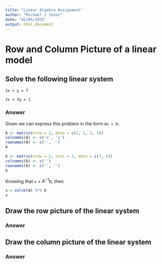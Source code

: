 ```yaml
---
title: "Linear Algebra Assignment"
author: "Michael J Jones"
date: "02/05/2015"
output: html_document
---
```


# Row and Column Picture of a linear model

## Solve the following linear system

`2x + y = 7`

`2x + 3y = 1`

### Answer
Given we can express this problem in the form `Ax = b`:

```r
A <- matrix(nrow = 2, data = c(2, 1, 1, 3))
colnames(A) <- c('x', 'y')
rownames(A) <- c('', '')
A

b <- matrix(nrow = 2, ncol = 1, data = c(7, 1))
colnames(b) <- c('')
rownames(b) <- c('', '')
b
```

Knowing that `x` = $A^{-1}$b, then

```r
x = solve(A) %*% b
x
```

## Draw the row picture of the linear system

### Answer

## Draw the column picture of the linear system

### Answer
